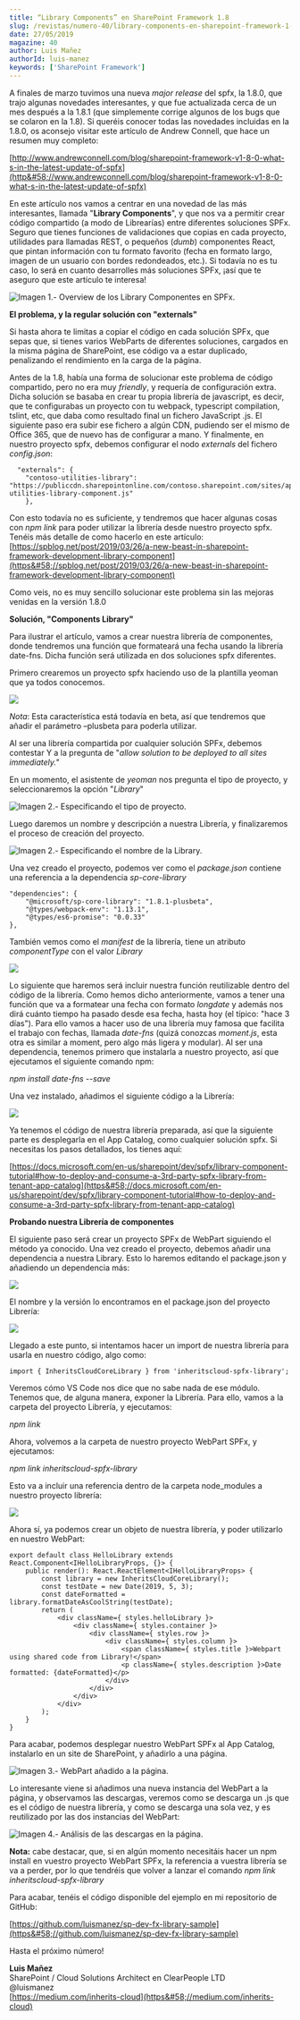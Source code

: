 ```yaml
---
title: “Library Components” en SharePoint Framework 1.8
slug: /revistas/numero-40/library-components-en-sharepoint-framework-1-8
date: 27/05/2019
magazine: 40
author: Luis Mañez
authorId: luis-manez
keywords: ['SharePoint Framework']
---
```



<ArticleHeader frontmatter={props.pageContext.frontmatter} />



A finales de marzo tuvimos una nueva *major release* del spfx, la 1.8.0, que trajo algunas novedades interesantes, y que fue actualizada cerca de un mes después a la 1.8.1 (que simplemente corrige algunos de los bugs que se colaron en la 1.8). Si queréis conocer todas las novedades incluidas en la 1.8.0, os aconsejo visitar este artículo de Andrew Connell, que hace un resumen muy completo:

[http://www.andrewconnell.com/blog/sharepoint-framework-v1-8-0-what-s-in-the-latest-update-of-spfx](http&#58;//www.andrewconnell.com/blog/sharepoint-framework-v1-8-0-what-s-in-the-latest-update-of-spfx)

En este artículo nos vamos a centrar en una novedad de las más interesantes, llamada "**Library Components**", y que nos va a permitir crear código compartido (a modo de Librearías) entre diferentes soluciones SPFx. Seguro que tienes funciones de validaciones que copias en cada proyecto, utilidades para llamadas REST, o pequeños (*dumb*) componentes React, que pintan información con tu formato favorito (fecha en formato largo, imagen de un usuario con bordes redondeados, etc.). Si todavía no es tu caso, lo será en cuanto desarrolles más soluciones SPFx, ¡así que te aseguro que este artículo te interesa!

![Imagen 1.- Overview de los Library Componentes en SPFx.](../../../images/numero40/library-components-en-sharepoint-framework-1-8/image1.png)

**El problema, y la regular solución con "externals"**

Si hasta ahora te limitas a copiar el código en cada solución SPFx, que sepas que, si tienes varios WebParts de diferentes soluciones, cargados en la misma página de SharePoint, ese código va a estar duplicado, penalizando el rendimiento en la carga de la página.

Antes de la 1.8, había una forma de solucionar este problema de código compartido, pero no era muy *friendly*, y requería de configuración extra. Dicha solución se basaba en crear tu propia librería de javascript, es decir, que te configurabas un proyecto con tu webpack, typescript compilation, tslint, etc, que daba como resultado final un fichero JavaScript .js. El siguiente paso era subir ese fichero a algún CDN, pudiendo ser el mismo de Office 365, que de nuevo has de configurar a mano. Y finalmente, en nuestro proyecto spfx, debemos configurar el nodo *externals* del fichero *config.json*:

```
  "externals": {    
    "contoso-utilities-library": "https://publiccdn.sharepointonline.com/contoso.sharepoint.com/sites/appcatalog/LibraryComponents/contoso-utilities-library-component.js"  
    },​
```

Con esto todavía no es suficiente, y tendremos que hacer algunas cosas con *npm link* para poder utilizar la librería desde nuestro proyecto spfx. Tenéis más detalle de como hacerlo en este artículo: [https://spblog.net/post/2019/03/26/a-new-beast-in-sharepoint-framework-development-library-component](https&#58;//spblog.net/post/2019/03/26/a-new-beast-in-sharepoint-framework-development-library-component)

Como veis, no es muy sencillo solucionar este problema sin las mejoras venidas en la versión 1.8.0

**Solución, "Components Library"**

Para ilustrar el artículo, vamos a crear nuestra librería de componentes, donde tendremos una función que formateará una fecha usando la librería date-fns. Dicha función será utilizada en dos soluciones spfx diferentes.

Primero crearemos un proyecto spfx haciendo uso de la plantilla yeoman que ya todos conocemos.

![](../../../images/numero40/library-components-en-sharepoint-framework-1-8/image2.png)

*Nota*: Esta característica está todavía en beta, así que tendremos que añadir el parámetro –plusbeta para poderla utilizar.

Al ser una librería compartida por cualquier solución SPFx, debemos contestar Y a la pregunta de "*allow solution to be deployed to all sites immediately."*

En un momento, el asistente de *yeoman* nos pregunta el tipo de proyecto, y seleccionaremos la opción "*Library*"

![Imagen 2.- Especificando el tipo de proyecto.](../../../images/numero40/library-components-en-sharepoint-framework-1-8/image3.png)

Luego daremos un nombre y descripción a nuestra Librería, y finalizaremos el proceso de creación del proyecto.

![Imagen 2.- Especificando el nombre de la Library.](../../../images/numero40/library-components-en-sharepoint-framework-1-8/image4.png)

Una vez creado el proyecto, podemos ver como el *package.json* contiene una referencia a la dependencia *sp-core-library*

```
"dependencies": {    
    "@microsoft/sp-core-library": "1.8.1-plusbeta",    
    "@types/webpack-env": "1.13.1",    
    "@types/es6-promise": "0.0.33"  
},​
```

También vemos como el *manifest* de la librería, tiene un atributo *componentType* con el valor *Library*

![](../../../images/numero40/library-components-en-sharepoint-framework-1-8/image5.png)

Lo siguiente que haremos será incluir nuestra función reutilizable dentro del código de la librería. Como hemos dicho anteriormente, vamos a tener una función que va a formatear una fecha con formato *longdate* y además nos dirá cuánto tiempo ha pasado desde esa fecha, hasta hoy (el típico: "hace 3 días"). Para ello vamos a hacer uso de una librería muy famosa que facilita el trabajo con fechas, llamada *date-fns* (quizá conozcas *moment.js*, esta otra es similar a moment, pero algo más ligera y modular). Al ser una dependencia, tenemos primero que instalarla a nuestro proyecto, así que ejecutamos el siguiente comando npm:

*npm install date-fns --save*

Una vez instalado, añadimos el siguiente código a la Librería:

![](../../../images/numero40/library-components-en-sharepoint-framework-1-8/image6.png)

Ya tenemos el código de nuestra librería preparada, así que la siguiente parte es desplegarla en el App Catalog, como cualquier solución spfx. Si necesitas los pasos detallados, los tienes aquí:

[https://docs.microsoft.com/en-us/sharepoint/dev/spfx/library-component-tutorial#how-to-deploy-and-consume-a-3rd-party-spfx-library-from-tenant-app-catalog](https&#58;//docs.microsoft.com/en-us/sharepoint/dev/spfx/library-component-tutorial#how-to-deploy-and-consume-a-3rd-party-spfx-library-from-tenant-app-catalog)

**Probando nuestra Librería de componentes**

El siguiente paso será crear un proyecto SPFx de WebPart siguiendo el método ya conocido. Una vez creado el proyecto, debemos añadir una dependencia a nuestra Library. Esto lo haremos editando el package.json y añadiendo un dependencia más:

![](../../../images/numero40/library-components-en-sharepoint-framework-1-8/image7.png)

El nombre y la versión lo encontramos en el package.json del proyecto Librería:

![](../../../images/numero40/library-components-en-sharepoint-framework-1-8/image8.png)

Llegado a este punto, si intentamos hacer un import de nuestra librería para usarla en nuestro código, algo como:

```
import { InheritsCloudCoreLibrary } from 'inheritscloud-spfx-library';​
```

Veremos cómo VS Code nos dice que no sabe nada de ese módulo. Tenemos que, de alguna manera, exponer la Librería. Para ello, vamos a la carpeta del proyecto Librería, y ejecutamos:

*npm link*

Ahora, volvemos a la carpeta de nuestro proyecto WebPart SPFx, y ejecutamos:

*npm link inheritscloud-spfx-library*

Esto va a incluir una referencia dentro de la carpeta node\_modules a nuestro proyecto librería:

![](../../../images/numero40/library-components-en-sharepoint-framework-1-8/image9.png)

Ahora sí, ya podemos crear un objeto de nuestra librería, y poder utilizarlo en nuestro WebPart:



```
export default class HelloLibrary extends React.Component<IHelloLibraryProps, {}> {  
    public render(): React.ReactElement<IHelloLibraryProps> {     
        const library = new InheritsCloudCoreLibrary();    
        const testDate = new Date(2019, 5, 3);    
        const dateFormatted = library.formatDateAsCoolString(testDate);     
        return (      
            <div className={ styles.helloLibrary }>        
                <div className={ styles.container }>          
                    <div className={ styles.row }>            
                        <div className={ styles.column }>              
                            <span className={ styles.title }>Webpart using shared code from Library!</span>              
                            <p className={ styles.description }>Date formatted: {dateFormatted}</p>            
                        </div>          
                    </div>        
                </div>      
            </div>    
        );  
    }
}​
```

Para acabar, podemos desplegar nuestro WebPart SPFx al App Catalog, instalarlo en un site de SharePoint, y añadirlo a una página.

![Imagen 3.- WebPart añadido a la página.](../../../images/numero40/library-components-en-sharepoint-framework-1-8/image10.png)

Lo interesante viene si añadimos una nueva instancia del WebPart a la página, y observamos las descargas, veremos como se descarga un .js que es el código de nuestra librería, y como se descarga una sola vez, y es reutilizado por las dos instancias del WebPart:

![Imagen 4.- Análisis de las descargas en la página.](../../../images/numero40/library-components-en-sharepoint-framework-1-8/image11.png)

**Nota:** cabe destacar, que, si en algún momento necesitáis hacer un npm install en vuestro proyecto WebPart SPFx, la referencia a vuestra librería se va a perder, por lo que tendréis que volver a lanzar el comando *npm link inheritscloud-spfx-library*

Para acabar, tenéis el código disponible del ejemplo en mi repositorio de GitHub:

[https://github.com/luismanez/sp-dev-fx-library-sample](https&#58;//github.com/luismanez/sp-dev-fx-library-sample)

Hasta el próximo número!



**Luis Mañez** <br />
SharePoint / Cloud Solutions Architect en ClearPeople LTD <br />
@luismanez <br />
[https://medium.com/inherits-cloud](https&#58;//medium.com/inherits-cloud)